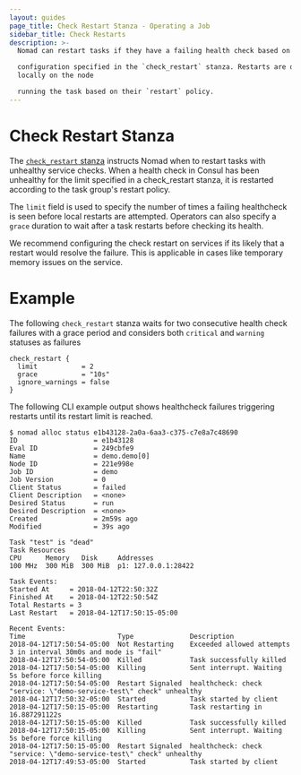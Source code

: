 ```yaml
---
layout: guides
page_title: Check Restart Stanza - Operating a Job
sidebar_title: Check Restarts
description: >-
  Nomad can restart tasks if they have a failing health check based on

  configuration specified in the `check_restart` stanza. Restarts are done
  locally on the node

  running the task based on their `restart` policy.
---
```


# Check Restart Stanza

The [`check_restart` stanza][check restart] instructs Nomad when to restart tasks with unhealthy service checks.
When a health check in Consul has been unhealthy for the limit specified in a check_restart stanza,
it is restarted according to the task group's restart policy.

The `limit` field is used to specify the number of times a failing healthcheck is seen before local restarts are attempted.
Operators can also specify a `grace` duration to wait after a task restarts before checking its health.

We recommend configuring the check restart on services if its likely that a restart would resolve the failure. This
is applicable in cases like temporary memory issues on the service.

# Example

The following `check_restart` stanza waits for two consecutive health check failures with a
grace period and considers both `critical` and `warning` statuses as failures

```text
check_restart {
  limit           = 2
  grace           = "10s"
  ignore_warnings = false
}
```

The following CLI example output shows healthcheck failures triggering restarts until its
restart limit is reached.

```shell
$ nomad alloc status e1b43128-2a0a-6aa3-c375-c7e8a7c48690
ID                   = e1b43128
Eval ID              = 249cbfe9
Name                 = demo.demo[0]
Node ID              = 221e998e
Job ID               = demo
Job Version          = 0
Client Status        = failed
Client Description   = <none>
Desired Status       = run
Desired Description  = <none>
Created              = 2m59s ago
Modified             = 39s ago

Task "test" is "dead"
Task Resources
CPU      Memory   Disk     Addresses
100 MHz  300 MiB  300 MiB  p1: 127.0.0.1:28422

Task Events:
Started At     = 2018-04-12T22:50:32Z
Finished At    = 2018-04-12T22:50:54Z
Total Restarts = 3
Last Restart   = 2018-04-12T17:50:15-05:00

Recent Events:
Time                       Type              Description
2018-04-12T17:50:54-05:00  Not Restarting    Exceeded allowed attempts 3 in interval 30m0s and mode is "fail"
2018-04-12T17:50:54-05:00  Killed            Task successfully killed
2018-04-12T17:50:54-05:00  Killing           Sent interrupt. Waiting 5s before force killing
2018-04-12T17:50:54-05:00  Restart Signaled  healthcheck: check "service: \"demo-service-test\" check" unhealthy
2018-04-12T17:50:32-05:00  Started           Task started by client
2018-04-12T17:50:15-05:00  Restarting        Task restarting in 16.887291122s
2018-04-12T17:50:15-05:00  Killed            Task successfully killed
2018-04-12T17:50:15-05:00  Killing           Sent interrupt. Waiting 5s before force killing
2018-04-12T17:50:15-05:00  Restart Signaled  healthcheck: check "service: \"demo-service-test\" check" unhealthy
2018-04-12T17:49:53-05:00  Started           Task started by client
```

[check restart]: /docs/job-specification/check_restart 'Nomad check restart Stanza'

